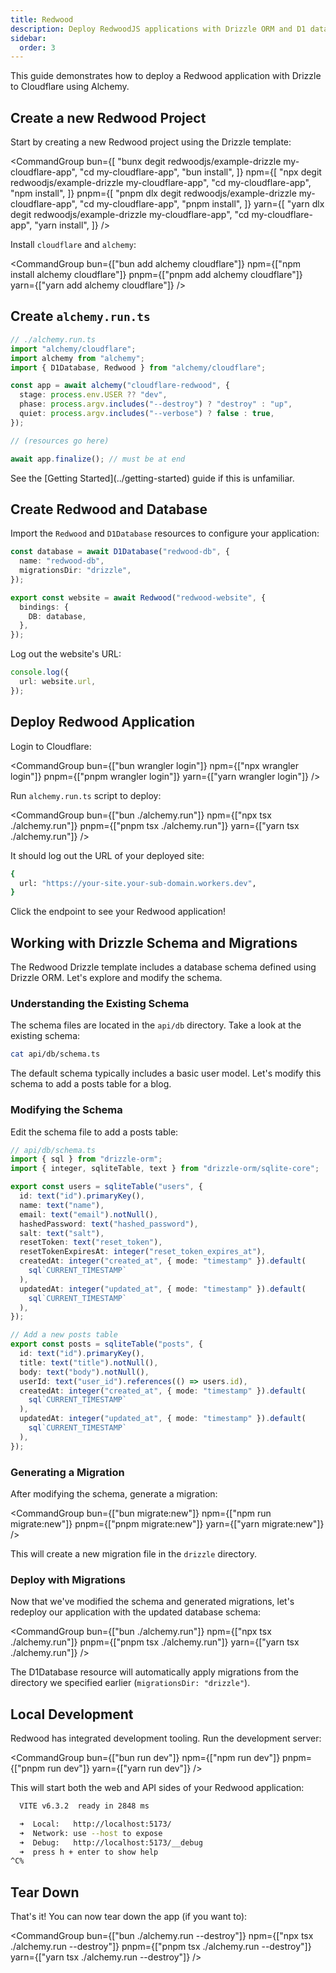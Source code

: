 ```yaml
---
title: Redwood
description: Deploy RedwoodJS applications with Drizzle ORM and D1 database to Cloudflare Workers using Alchemy. Includes schema migration and local development setup.
sidebar:
  order: 3
---
```



This guide demonstrates how to deploy a Redwood application with Drizzle to Cloudflare using Alchemy.

## Create a new Redwood Project

Start by creating a new Redwood project using the Drizzle template:

<CommandGroup
  bun={[
    "bunx degit redwoodjs/example-drizzle my-cloudflare-app",
    "cd my-cloudflare-app",
    "bun install",
  ]}
  npm={[
    "npx degit redwoodjs/example-drizzle my-cloudflare-app",
    "cd my-cloudflare-app",
    "npm install",
  ]}
  pnpm={[
    "pnpm dlx degit redwoodjs/example-drizzle my-cloudflare-app",
    "cd my-cloudflare-app",
    "pnpm install",
  ]}
  yarn={[
    "yarn dlx degit redwoodjs/example-drizzle my-cloudflare-app",
    "cd my-cloudflare-app",
    "yarn install",
  ]}
/>

Install `cloudflare` and `alchemy`:

<CommandGroup
  bun={["bun add alchemy cloudflare"]}
  npm={["npm install alchemy cloudflare"]}
  pnpm={["pnpm add alchemy cloudflare"]}
  yarn={["yarn add alchemy cloudflare"]}
/>

## Create `alchemy.run.ts`

```ts
// ./alchemy.run.ts
import "alchemy/cloudflare";
import alchemy from "alchemy";
import { D1Database, Redwood } from "alchemy/cloudflare";

const app = await alchemy("cloudflare-redwood", {
  stage: process.env.USER ?? "dev",
  phase: process.argv.includes("--destroy") ? "destroy" : "up",
  quiet: process.argv.includes("--verbose") ? false : true,
});

// (resources go here)

await app.finalize(); // must be at end
```

<Aside type="note">
  See the [Getting Started](../getting-started) guide if this is unfamiliar.
</Aside>

## Create Redwood and Database

Import the `Redwood` and `D1Database` resources to configure your application:

```ts
const database = await D1Database("redwood-db", {
  name: "redwood-db",
  migrationsDir: "drizzle",
});

export const website = await Redwood("redwood-website", {
  bindings: {
    DB: database,
  },
});
```

Log out the website's URL:

```ts
console.log({
  url: website.url,
});
```

## Deploy Redwood Application

Login to Cloudflare:

<CommandGroup
  bun={["bun wrangler login"]}
  npm={["npx wrangler login"]}
  pnpm={["pnpm wrangler login"]}
  yarn={["yarn wrangler login"]}
/>

Run `alchemy.run.ts` script to deploy:

<CommandGroup
  bun={["bun ./alchemy.run"]}
  npm={["npx tsx ./alchemy.run"]}
  pnpm={["pnpm tsx ./alchemy.run"]}
  yarn={["yarn tsx ./alchemy.run"]}
/>

It should log out the URL of your deployed site:

```sh
{
  url: "https://your-site.your-sub-domain.workers.dev",
}
```

Click the endpoint to see your Redwood application!

## Working with Drizzle Schema and Migrations

The Redwood Drizzle template includes a database schema defined using Drizzle ORM. Let's explore and modify the schema.

### Understanding the Existing Schema

The schema files are located in the `api/db` directory. Take a look at the existing schema:

```sh
cat api/db/schema.ts
```

The default schema typically includes a basic user model. Let's modify this schema to add a posts table for a blog.

### Modifying the Schema

Edit the schema file to add a posts table:

```ts
// api/db/schema.ts
import { sql } from "drizzle-orm";
import { integer, sqliteTable, text } from "drizzle-orm/sqlite-core";

export const users = sqliteTable("users", {
  id: text("id").primaryKey(),
  name: text("name"),
  email: text("email").notNull(),
  hashedPassword: text("hashed_password"),
  salt: text("salt"),
  resetToken: text("reset_token"),
  resetTokenExpiresAt: integer("reset_token_expires_at"),
  createdAt: integer("created_at", { mode: "timestamp" }).default(
    sql`CURRENT_TIMESTAMP`
  ),
  updatedAt: integer("updated_at", { mode: "timestamp" }).default(
    sql`CURRENT_TIMESTAMP`
  ),
});

// Add a new posts table
export const posts = sqliteTable("posts", {
  id: text("id").primaryKey(),
  title: text("title").notNull(),
  body: text("body").notNull(),
  userId: text("user_id").references(() => users.id),
  createdAt: integer("created_at", { mode: "timestamp" }).default(
    sql`CURRENT_TIMESTAMP`
  ),
  updatedAt: integer("updated_at", { mode: "timestamp" }).default(
    sql`CURRENT_TIMESTAMP`
  ),
});
```

### Generating a Migration

After modifying the schema, generate a migration:

<CommandGroup
  bun={["bun migrate:new"]}
  npm={["npm run migrate:new"]}
  pnpm={["pnpm migrate:new"]}
  yarn={["yarn migrate:new"]}
/>

This will create a new migration file in the `drizzle` directory.

### Deploy with Migrations

Now that we've modified the schema and generated migrations, let's redeploy our application with the updated database schema:

<CommandGroup
  bun={["bun ./alchemy.run"]}
  npm={["npx tsx ./alchemy.run"]}
  pnpm={["pnpm tsx ./alchemy.run"]}
  yarn={["yarn tsx ./alchemy.run"]}
/>

The D1Database resource will automatically apply migrations from the directory we specified earlier (`migrationsDir: "drizzle"`).

## Local Development

Redwood has integrated development tooling. Run the development server:

<CommandGroup
  bun={["bun run dev"]}
  npm={["npm run dev"]}
  pnpm={["pnpm run dev"]}
  yarn={["yarn run dev"]}
/>

This will start both the web and API sides of your Redwood application:

```sh
  VITE v6.3.2  ready in 2848 ms

  ➜  Local:   http://localhost:5173/
  ➜  Network: use --host to expose
  ➜  Debug:   http://localhost:5173/__debug
  ➜  press h + enter to show help
^C%
```

## Tear Down

That's it! You can now tear down the app (if you want to):

<CommandGroup
  bun={["bun ./alchemy.run --destroy"]}
  npm={["npx tsx ./alchemy.run --destroy"]}
  pnpm={["pnpm tsx ./alchemy.run --destroy"]}
  yarn={["yarn tsx ./alchemy.run --destroy"]}
/>
